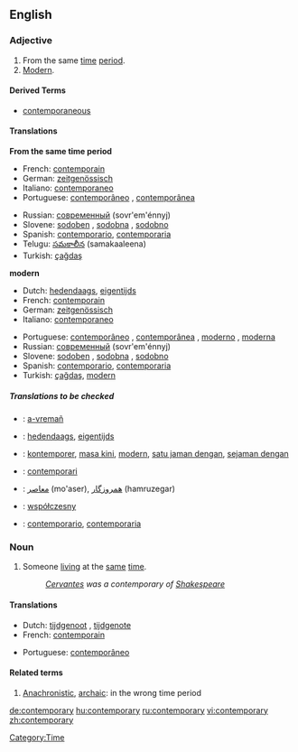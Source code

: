 ==English==

===Adjective===
{{en-adj}}
# From the same [[time]] [[period]].
# [[modern|Modern]].

====Derived Terms====
* [[contemporaneous]]

====Translations====
'''From the same time period'''
{{top}}
*French: [[contemporain]]
*German: [[zeitgenössisch]]
*Italiano: [[contemporaneo]]
*Portuguese: [[contemporâneo]] {{m}}, [[contemporânea]] {{f}}
{{mid}}
*Russian: [[современный]] (sovr'em'énnyj)
*Slovene: [[sodoben]] {{m}}, [[sodobna]] {{f}}, [[sodobno]] {{n}}
*Spanish: [[contemporario]], [[contemporaria]]	
*Telugu: [[సమకాలీన]] (samakaaleena)
*Turkish: [[çağdaş]]
{{bottom}}

'''modern'''
{{top}}
*Dutch: [[hedendaags]], [[eigentijds]]
*French: [[contemporain]]
*German: [[zeitgenössisch]]
*Italiano: [[contemporaneo]]
{{mid}}
*Portuguese: [[contemporâneo]] {{m}}, [[contemporânea]] {{f}},	[[moderno]] {{m}}, [[moderna]] {{f}}
*Russian: [[современный]] (sovr'em'énnyj)
*Slovene: [[sodoben]] {{m}}, [[sodobna]] {{f}}, [[sodobno]] {{n}}
*Spanish: [[contemporario]], [[contemporaria]]
*Turkish: [[çağdaş]], [[modern]]
{{bottom}}

=====Translations to be checked=====
{{checktrans}}

*{{ttbc|Breton}}: [[a-vremañ]]
*{{ttbc|Dutch}}: [[hedendaags]], [[eigentijds]]

*{{ttbc|Indonesian}}: [[kontemporer]], [[masa kini]], [[modern]], [[satu jaman dengan]], [[sejaman dengan]]
*{{ttbc|Interlingua}}: [[contemporari]]
*{{ttbc|Persian}}: [[معاصر]] (mo'aser), [[همروزگار]] (hamruzegar)
*{{ttbc|Polish}}: [[współczesny]] {{m}}
*{{ttbc|Spanish}}: [[contemporario]], [[contemporaria]]

===Noun===
{{en-noun|contemporaries}}

#Someone [[living]] at the [[same]] [[time]]. 
#:''[[Cervantes]] was a contemporary of [[Shakespeare]]''

====Translations====
{{top}}
*Dutch: [[tijdgenoot]] {{m}}, [[tijdgenote]] {{f}}
*French: [[contemporain]]
{{mid}}
*Portuguese: [[contemporâneo]] {{m}}
{{bottom}}

====Related terms====
#[[Anachronistic]], [[archaic]]: in the wrong time period

[[Category:Time]]

[[de:contemporary]]
[[hu:contemporary]]
[[ru:contemporary]]
[[vi:contemporary]]
[[zh:contemporary]]